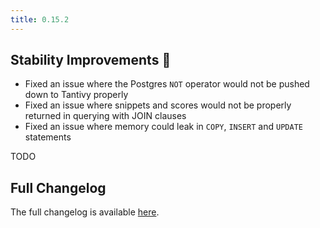 ```yaml
---
title: 0.15.2
---
```


## Stability Improvements 💪

- Fixed an issue where the Postgres `NOT` operator would not be pushed down to Tantivy properly
- Fixed an issue where snippets and scores would not be properly returned in querying with JOIN clauses
- Fixed an issue where memory could leak in `COPY`, `INSERT` and `UPDATE` statements

TODO

## Full Changelog

The full changelog is available [here](https://github.com/paradedb/paradedb/releases/tag/v0.15.2).
